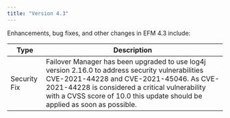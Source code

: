 ```yaml
---
title: "Version 4.3"
---
```


Enhancements, bug fixes, and other changes in EFM 4.3 include:

| Type | Description |
| ---- |------------ |
| Security Fix | Failover Manager has been upgraded to use log4j version 2.16.0 to address security vulnerabilities CVE-2021-44228 and CVE-2021-45046. As CVE-2021-44228 is considered a critical vulnerability with a CVSS score of 10.0 this update should be applied as soon as possible. |
